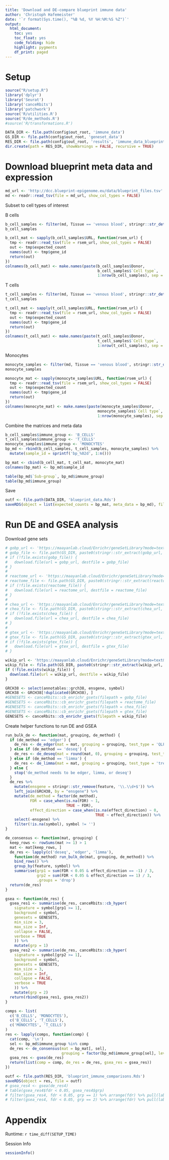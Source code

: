 ```yaml
---
title: 'Download and DE-compare blueprint immune data'
author: 'Christoph Hafemeister'
date: '`r format(Sys.time(), "%B %d, %Y %H:%M:%S %Z")`'
output:
  html_document: 
    toc: yes
    toc_float: yes
    code_folding: hide
    highlight: pygments
    df_print: paged
---
```


# Setup

```r
source("R/setup.R")
library('dplyr')
library('Seurat')
library('canceRbits')
library('patchwork')
source('R/utilities.R')
source('R/de_methods.R')
#source('R/transformations.R')

DATA_DIR <- file.path(config$out_root, 'immune_data')
GS_DIR <- file.path(config$out_root, 'geneset_data')
RES_DIR <- file.path(config$out_root, 'results', 'immune_data_blueprint')
dir.create(path = RES_DIR, showWarnings = FALSE, recursive = TRUE)
```

# Download blueprint meta data and expression

```r
md_url <- 'http://dcc.blueprint-epigenome.eu/data/blueprint_files.tsv'
md <- readr::read_tsv(file = md_url, show_col_types = FALSE)
```

Subset to cell types of interest

B cells
```r
b_cell_samples <- filter(md, Tissue == 'venous blood', stringr::str_detect(`Cell type`, pattern = 'B cell'), `File type` == 'Transcription quantification (Genes)')
b_cell_samples

b_cell_mat <- sapply(b_cell_samples$URL, function(rsem_url) {
  tmp <- readr::read_tsv(file = rsem_url, show_col_types = FALSE)
  out <- tmp$expected_count
  names(out) <- tmp$gene_id
  return(out)
})
colnames(b_cell_mat) <- make.names(paste(b_cell_samples$Donor, 
                                         b_cell_samples$`Cell type`, 
                                         1:nrow(b_cell_samples), sep = '_'))
```

T cells
```r
t_cell_samples <- filter(md, Tissue == 'venous blood', stringr::str_detect(`Cell type`, pattern = 'T cell'), `File type` == 'Transcription quantification (Genes)')
t_cell_samples

t_cell_mat <- sapply(t_cell_samples$URL, function(rsem_url) {
  tmp <- readr::read_tsv(file = rsem_url, show_col_types = FALSE)
  out <- tmp$expected_count
  names(out) <- tmp$gene_id
  return(out)
})
colnames(t_cell_mat) <- make.names(paste(t_cell_samples$Donor, 
                                         t_cell_samples$`Cell type`, 
                                         1:nrow(t_cell_samples), sep = '_'))
```

Monocytes
```r
monocyte_samples <- filter(md, Tissue == 'venous blood', stringr::str_detect(`Cell type`, pattern = '^[mM]onocyte'), `File type` == 'Transcription quantification (Genes)')
monocyte_samples

monocyte_mat <- sapply(monocyte_samples$URL, function(rsem_url) {
  tmp <- readr::read_tsv(file = rsem_url, show_col_types = FALSE)
  out <- tmp$expected_count
  names(out) <- tmp$gene_id
  return(out)
})
colnames(monocyte_mat) <- make.names(paste(monocyte_samples$Donor, 
                                         monocyte_samples$`Cell type`, 
                                         1:nrow(monocyte_samples), sep = '_'))
```

Combine the matrices and meta data

```r
b_cell_samples$immune_group <- 'B_CELLS'
t_cell_samples$immune_group <- 'T_CELLS'
monocyte_samples$immune_group <- 'MONOCYTES'
bp_md <- rbind(b_cell_samples, t_cell_samples, monocyte_samples) %>%
  mutate(sample_id = sprintf('bp_%02d', 1:n()))

bp_mat <- cbind(b_cell_mat, t_cell_mat, monocyte_mat)
colnames(bp_mat) <- bp_md$sample_id

table(bp_md$`Sub-group`, bp_md$immune_group)
table(bp_md$immune_group)
```

Save

```r
outf <- file.path(DATA_DIR, 'blueprint_data.Rds')
saveRDS(object = list(expected_counts = bp_mat, meta_data = bp_md), file = outf)
```

# Run DE and GSEA analysis

Download gene sets
```r
# gobp_url <- 'https://maayanlab.cloud/Enrichr/geneSetLibrary?mode=text&libraryName=GO_Biological_Process_2021'
# gobp_file <- file.path(GS_DIR, paste0(stringr::str_extract(gobp_url, pattern = '[^=]+$'), '.tsv'))
# if (!file.exists(gobp_file)) {
#   download.file(url = gobp_url, destfile = gobp_file)
# }
# 
# reactome_url <- 'https://maayanlab.cloud/Enrichr/geneSetLibrary?mode=text&libraryName=Reactome_2022'
# reactome_file <- file.path(GS_DIR, paste0(stringr::str_extract(reactome_url, pattern = '[^=]+$'), '.tsv'))
# if (!file.exists(reactome_file)) {
#   download.file(url = reactome_url, destfile = reactome_file)
# }
# 
# chea_url <- 'https://maayanlab.cloud/Enrichr/geneSetLibrary?mode=text&libraryName=ChEA_2022'
# chea_file <- file.path(GS_DIR, paste0(stringr::str_extract(chea_url, pattern = '[^=]+$'), '.tsv'))
# if (!file.exists(chea_file)) {
#   download.file(url = chea_url, destfile = chea_file)
# }
# 
# gtex_url <- 'https://maayanlab.cloud/Enrichr/geneSetLibrary?mode=text&libraryName=GTEx_Tissue_Expression_Up'
# gtex_file <- file.path(GS_DIR, paste0(stringr::str_extract(gtex_url, pattern = '[^=]+$'), '.tsv'))
# if (!file.exists(gtex_file)) {
#   download.file(url = gtex_url, destfile = gtex_file)
# }

wikip_url <- 'https://maayanlab.cloud/Enrichr/geneSetLibrary?mode=text&libraryName=WikiPathway_2021_Human'
wikip_file <- file.path(GS_DIR, paste0(stringr::str_extract(wikip_url, pattern = '[^=]+$'), '.tsv'))
if (!file.exists(wikip_file)) {
  download.file(url = wikip_url, destfile = wikip_file)
}

GRCH38 <- select(annotables::grch38, ensgene, symbol)
GRCH38 <- GRCH38[!duplicated(GRCH38), ]
#GENESETS <- canceRbits::cb_enrichr_gsets(filepath = gobp_file)
#GENESETS <- canceRbits::cb_enrichr_gsets(filepath = reactome_file)
#GENESETS <- canceRbits::cb_enrichr_gsets(filepath = chea_file)
#GENESETS <- canceRbits::cb_enrichr_gsets(filepath = gtex_file)
GENESETS <- canceRbits::cb_enrichr_gsets(filepath = wikip_file)
```

Create helper functions to run DE and GSEA
```r
run_bulk_de <- function(mat, grouping, de_method) {
  if (de_method == 'edger') {
    de_res <- de_edger(mat = mat, grouping = grouping, test_type = 'QLF')
  } else if (de_method == 'deseq') {
    de_res <- de_deseq(mat = round(mat, 0), grouping = grouping, test_type = 'wald')
  } else if (de_method == 'limma') {
    de_res <- de_limma(mat = mat, grouping = grouping, test_type = 'trend')
  } else {
    stop('de_method needs to be edger, limma, or deseq')
  }
  de_res %>%
    mutate(ensgene = stringr::str_remove(feature, '\\.\\d+$')) %>%
    left_join(GRCH38, by = "ensgene") %>%
    mutate(de_method = factor(de_method), 
           FDR = case_when(is.na(FDR) ~ 1, 
                           TRUE ~ FDR),
           effect_direction = case_when(is.na(effect_direction) ~ 0, 
                                        TRUE ~ effect_direction)) %>%
    select(-ensgene) %>%
    filter(!is.na(symbol), symbol != '') 
}

de_consensus <- function(mat, grouping) {
  keep_rows <- rowSums(mat >= 1) > 1
  mat <- mat[keep_rows, ]
  de_res <- lapply(c('deseq', 'edger', 'limma'), 
    function(de_method) run_bulk_de(mat, grouping, de_method)) %>% 
    bind_rows() %>%
    group_by(feature, symbol) %>%
    summarise(grp1 = sum(FDR < 0.05 & effect_direction == -1) / 3,
              grp2 = sum(FDR < 0.05 & effect_direction == 1) / 3, 
              .groups = 'drop')
  return(de_res)
}

gsea <- function(de_res) {
  gsea_res1 <- summarise(de_res, canceRbits::cb_hyper(
    signature = symbol[grp1 >= 1], 
    background = symbol, 
    genesets = GENESETS, 
    min_size = 3, 
    max_size = Inf, 
    collapse = FALSE, 
    verbose = TRUE
    )) %>%
    mutate(grp = 1)
  gsea_res2 <- summarise(de_res, canceRbits::cb_hyper(
    signature = symbol[grp2 >= 1], 
    background = symbol, 
    genesets = GENESETS, 
    min_size = 3, 
    max_size = Inf, 
    collapse = FALSE, 
    verbose = TRUE
    )) %>%
    mutate(grp = 2)
  return(rbind(gsea_res1, gsea_res2))
}
```


```r
comps <- list(
  c('B_CELLS', 'MONOCYTES'),
  c('B_CELLS', 'T_CELLS'),
  c('MONOCYTES', 'T_CELLS')
)
res <- lapply(comps, function(comp) {
  cat(comp, '\n')
  sel <- bp_md$immune_group %in% comp
  de_res <- de_consensus(mat = bp_mat[, sel], 
                         grouping = factor(bp_md$immune_group[sel], levels = comp))
  gsea_res <- gsea(de_res)
  return(list(comp = comp, de_res = de_res, gsea_res = gsea_res))
})

outf <- file.path(RES_DIR, 'blueprint_immune_comparisons.Rds')
saveRDS(object = res, file = outf)
# gsea_res4 <- gsea(de_res4)
# table(gsea_res4$fdr < 0.05, gsea_res4$grp)
# filter(gsea_res4, fdr < 0.05, grp == 1) %>% arrange(fdr) %>% pull(label) %>% head(50)
# filter(gsea_res4, fdr < 0.05, grp == 2) %>% arrange(fdr) %>% pull(label) %>% head(50)
```




# Appendix

Runtime: `r time_diff(SETUP_TIME)`

Session Info
```r
sessionInfo()
```
